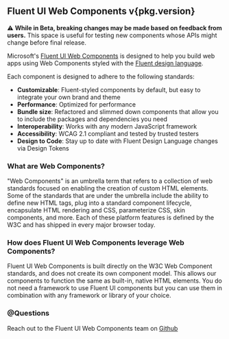 
<Meta title="Concepts/Introduction" />

<h2>
  Fluent UI Web Components <span>v{pkg.version}</span>
</h2>

⚠️ **While in Beta, breaking changes may be made based on feedback from users.** This space is useful for testing new components whose APIs might change before final release.

Microsoft's [Fluent UI Web Components](https://github.com/microsoft/fluentui/tree/master/packages/web-components) is designed to help you build web apps using Web Components styled with the [Fluent design language](https://github.com/microsoft/fluentui).

Each component is designed to adhere to the following standards:

- **Customizable**: Fluent-styled components by default, but easy to integrate your own brand and theme
- **Performance**: Optimized for performance
- **Bundle size**: Refactored and slimmed down components that allow you to include the packages and dependencies you need
- **Interoperability**: Works with any modern JavaScript framework
- **Accessibility**: WCAG 2.1 compliant and tested by trusted testers
- **Design to Code**: Stay up to date with Fluent Design Language changes via Design Tokens

### What are Web Components?

"Web Components" is an umbrella term that refers to a collection of web standards focused on enabling the creation of custom HTML elements. Some of the standards that are under the umbrella include the ability to define new HTML tags, plug into a standard component lifecycle, encapsulate HTML rendering and CSS, parameterize CSS, skin components, and more. Each of these platform features is defined by the W3C and has shipped in every major browser today.

### How does Fluent UI Web Components leverage Web Components?

Fluent UI Web Components is built directly on the W3C Web Component standards, and does not create its own component model. This allows our components to function the same as built-in, native HTML elements. You do not need a framework to use Fluent UI components but you can use them in combination with any framework or library of your choice.

### @Questions

Reach out to the Fluent UI Web Components team on [Github](https://github.com/microsoft/fluentui)
